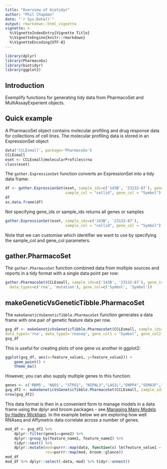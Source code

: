```yaml
---
title: "Overview of biotidyr"
author: "Phil Chapman"
date: "`r Sys.Date()`"
output: rmarkdown::html_vignette
vignette: >
  %\VignetteIndexEntry{Vignette Title}
  %\VignetteEngine{knitr::rmarkdown}
  %\VignetteEncoding{UTF-8}
---
```


```r
library(dplyr)
library(PharmacoGx)
library(biotidyr)
library(ggplot2)

```


## Introduction

Exemplify functions for generating tidy data from PharmacoSet and MultiAssayExperient objects.

## Quick example

A PharmacoSet object contains molecular profiling and drug response data for collections of cell lines.  The molecular profiling data is stored in an ExpressionSet object

```r
data('CCLEsmall', package='PharmacoGx')
CCLEsmall
eset <- CCLEsmall@molecularProfiles$rna
class(eset)
```

The `gather.ExpressionSet` function converts an ExpressionSet into a tidy data frame:

```r
df <- gather.ExpressionSet(eset, sample_ids=c('143B', '23132-87'), gene_ids=c('BRAF', 'EGFR'), 
                           sample_col = "cellid", gene_col = "Symbol")
df
as.data.frame(df)
```

Not specifying gene\_ids or sample\_ids returns all genes or samples

```r
gather.ExpressionSet(eset, sample_ids=c('143B', '23132-87'), 
                           sample_col = "cellid", gene_col = "Symbol")
```

Note that we can customise which identifier we want to use by specifying the sample\_col and gene\_col parameters.

## gather.PharmacoSet

The `gather.PharmacoSet` function combined data from multiple sources and reports in a tidy format with a single data point per row:

```r
gather.PharmacoSet(CCLEsmall, sample_ids=c('143B', '23132-87'), gene_ids=c('BRAF', 'EGFR'),
  data_types=c('rna', 'mutation'), gene_col=c('Symbol', 'Symbol'))
```

## makeGeneticVsGeneticTibble.PharmacoSet

The `makeGeneticVsGeneticTibble.PharmacoSet` function generates a data frame with one pair of genetic feature data per row.

```r
gvg_df <- makeGeneticVsGeneticTibble.PharmacoSet(CCLEsmall, sample_ids=cellNames(CCLEsmall), gene1='RBM5', gene2='RBM5',
data_type1='rna', data_type2='rnaseq', gene_col1 = "Symbol", gene_col2 = "gene_name")
gvg_df

```

This is useful for creating plots of one gene vs another in ggplot2:

```r
ggplot(gvg_df, aes(x=feature_value1, y=feature_value2)) + 
    geom_point() + 
    theme_bw()

```

However, you can also supply multiple genes to this function:
```r
genes <- c('RBM5', 'NQO1', "STPG1", "NIPAL3","LAS1L","ENPP4","SEMA3F","CFTR")
gvg_df2 <- makeGeneticVsGeneticTibble.PharmacoSet(CCLEsmall, sample_ids=cellNames(CCLEsmall), gene1=genes,  gene2=genes, data_type1='rna', data_type2='rnaseq', gene_col1 = "Symbol", gene_col2 = "gene_name")
nrow(gvg_df2)

```

This data format is then in a convenient form to manage models in a data frame using the dplyr and broom packages - see [Managing Many Models by Hadley Wickham](https://www.youtube.com/watch?v=rz3_FDVt9eg).  In the example below we are exploring how well RNAseq and Affymetrix data correlate across a number of genes.

```r
mod_df <- gvg_df2 %>%
    dplyr::filter(gene1==gene2) %>%
    dplyr::group_by(feature_name1, feature_name2) %>%
    tidyr::nest() %>%
    dplyr::mutate(mod=purrr::map(data, function(x) lm(feature_value1 ~ feature_value2, data=x)),
                  res=purrr::map(mod, broom::glance))
mod_df
mod_df %>% dplyr::select(-data,-mod) %>% tidyr::unnest()

```



